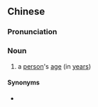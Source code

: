 {{also|年齿}}
==Chinese==
{{zh-forms|s=年齿}}

===Pronunciation===
{{zh-pron
|m=niánchǐ
|cat=n
}}

===Noun===
{{zh-noun}}

# {{lb|zh|archaic}} a [[person]]'s [[age]] (in [[year]]s)

====Synonyms====
* {{zh-l|年齡}}